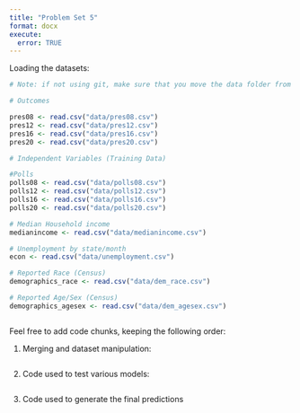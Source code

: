 ```yaml
---
title: "Problem Set 5"
format: docx
execute:
  error: TRUE
---
```


Loading the datasets:

```r

# Note: if not using git, make sure that you move the data folder from the .zip to the same directory as the ps5.qmd file 

# Outcomes

pres08 <- read.csv("data/pres08.csv")
pres12 <- read.csv("data/pres12.csv")
pres16 <- read.csv("data/pres16.csv")
pres20 <- read.csv("data/pres20.csv")

# Independent Variables (Training Data)

#Polls
polls08 <- read.csv("data/polls08.csv")
polls12 <- read.csv("data/polls12.csv") 
polls16 <- read.csv("data/polls16.csv") 
polls20 <- read.csv("data/polls20.csv")

# Median Household income 
medianincome <- read.csv("data/medianincome.csv")

# Unemployment by state/month
econ <- read.csv("data/unemployment.csv")

# Reported Race (Census)
demographics_race <- read.csv("data/dem_race.csv")

# Reported Age/Sex (Census)
demographics_agesex <- read.csv("data/dem_agesex.csv")



```

Feel free to add code chunks, keeping the following order:

1. Merging and dataset manipulation:

```r

```

2. Code used to test various models:

```r

```

3. Code used to generate the final predictions

```r

```
